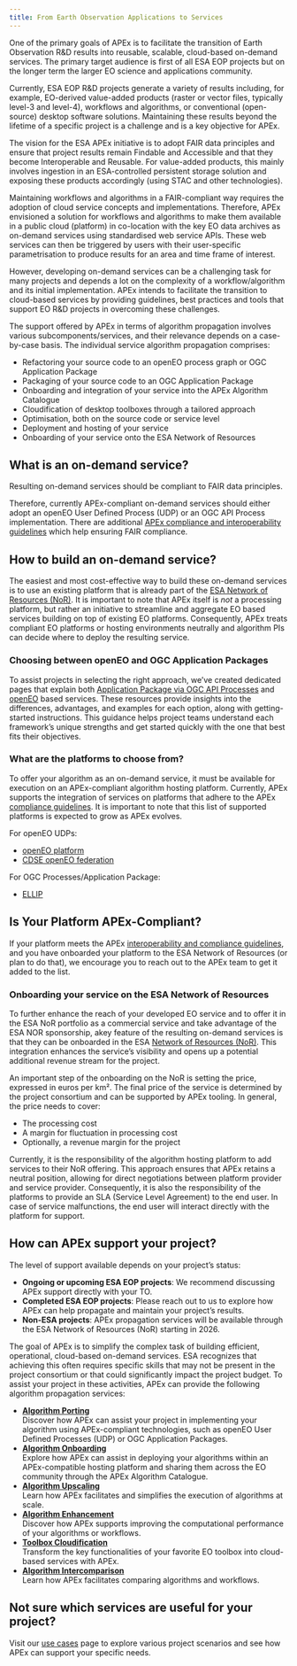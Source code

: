 ```yaml
---
title: From Earth Observation Applications to Services
---
```


One of the primary goals of APEx is to facilitate the transition of Earth Observation R&D results into reusable, scalable, cloud-based on-demand services.
The primary target audience is first of all ESA EOP projects but on the longer term the larger EO science and applications community.

Currently, ESA EOP R&D projects generate a variety of results including, for example, EO-derived value-added products (raster or vector files, typically level-3 and level-4),
workflows and algorithms, or conventional (open-source) desktop software solutions. Maintaining these results beyond the lifetime of a specific project is a challenge and is a key objective for APEx.

The vision for the ESA APEx initiative is to adopt FAIR data principles and ensure that project results remain Findable and Accessible and that they become Interoperable and Reusable. For value-added products, this mainly involves ingestion in an ESA-controlled persistent storage solution and exposing these products accordingly (using STAC and other technologies).

Maintaining workflows and algorithms in a FAIR-compliant way requires the adoption of cloud service concepts and implementations. Therefore, APEx envisioned a solution for workflows and algorithms to make them available in a public cloud (platform) in co-location with the key EO data archives as on-demand services using standardised web service APIs. These web services can then be triggered by users with their user-specific parametrisation to produce results for an area and time frame of interest.

However, developing on-demand services can be a challenging task for many projects and depends a lot on the complexity of a workflow/algorithm and its initial implementation.
APEx intends to facilitate the transition to cloud-based services by providing guidelines, best practices and tools that support EO R&D projects in overcoming these challenges.

The support offered by APEx in terms of algorithm propagation involves various subcomponents/services, and their relevance depends on a case-by-case basis. The individual service algorithm propagation comprises:

* Refactoring your source code to an openEO process graph or OGC Application Package
* Packaging of your source code to an OGC Application Package
* Onboarding and integration of your service into the APEx Algorithm Catalogue
* Cloudification of desktop toolboxes through a tailored approach
* Optimisation, both on the source code or service level
* Deployment and hosting of your service
* Onboarding of your service onto the ESA Network of Resources

## What is an on-demand service?

Resulting on-demand services should be compliant to FAIR data principles.

Therefore, currently APEx-compliant on-demand services should either adopt  an openEO User Defined Process (UDP) or an OGC API Process implementation. There are additional [APEx compliance and interoperability guidelines](../interoperability/algohosting.md) which help ensuring FAIR compliance.

## How to build an on-demand service?

The easiest and most cost-effective way to build these on-demand services is to use an existing platform that is already part of the [ESA Network of Resources (NoR)](https://nor-discover.org/en/portfolio/).
It is important to note that APEx itself is _not_ a processing platform, but rather an initiative to streamline and aggregate EO based services building on top of existing EO platforms. Consequently, APEx treats compliant EO platforms or hosting environments neutrally and algorithm PIs can decide where to deploy the resulting service.

### Choosing between openEO and OGC Application Packages

To assist projects in selecting the right approach, we’ve created dedicated pages that explain both [Application Package via OGC API Processes](./ogc_processes.md)
and [openEO](./openeo_services.md) based services. These resources provide insights into the differences, advantages, and examples for each option, along with getting-started instructions. This guidance helps project teams understand each framework’s unique strengths and get started quickly with the one that best fits their objectives.

### What are the platforms to choose from?

To offer your algorithm as an on-demand service, it must be available for execution on an APEx-compliant
algorithm hosting platform. Currently, APEx supports the integration of services on platforms that adhere to the
APEx [compliance guidelines](../interoperability/algohostingenv.md). It is important to note that this list of
supported platforms is expected to grow as APEx evolves.

For openEO UDPs:

* [openEO platform](https://openeo.cloud)
* [CDSE openEO federation](https://dataspace.copernicus.eu)

For OGC Processes/Application Package:

* [ELLIP](https://ellip.terradue.com)

:::{.callout-tip}
# Is Your Platform APEx-Compliant?
If your platform meets the APEx [interoperability and compliance guidelines](../interoperability/algohostingenv.md), and you have onboarded your platform to the ESA Network of Resources (or plan to do that),
we encourage you to reach out to the APEx team to get it added to the list.
:::

### Onboarding your service on the ESA Network of Resources

To further enhance the reach of your developed EO service and to offer it in the ESA NoR portfolio as a commercial service and take advantage of the ESA NOR sponsorship, akey feature of the resulting on-demand services is that they can be onboarded in the ESA [Network of Resources (NoR)](https://nor-discover.org/).
This integration enhances the service’s visibility and opens up a potential additional revenue stream for the project.

An important step of the onboarding on the NoR is setting the price, expressed in euros per km². The final price of the
service is determined by the project consortium and can be supported by APEx tooling. In general, the price needs to cover:

- The processing cost
- A margin for fluctuation in processing cost
- Optionally, a revenue margin for the project

Currently, it is the responsibility of the algorithm hosting platform to add services to their NoR offering. This approach ensures that
APEx retains a neutral position, allowing for direct negotiations between platform provider and service provider. Consequently, it
is also the responsibility of the platforms to provide an SLA (Service Level Agreement) to the end user. In case of service malfunctions,
the end user will interact directly with the platform for support.

## How can APEx support your project?

The level of support available depends on your project's status:

* **Ongoing or upcoming ESA EOP projects**: We recommend discussing APEx support directly with your TO.
* **Completed ESA EOP projects**: Please reach out to us to explore how APEx can help propagate and maintain your project's results.
* **Non-ESA projects**: APEx propagation services will be available through the ESA Network of Resources (NoR) starting in 2026.

The goal of APEx is to simplify the complex task of building efficient, operational, cloud-based on-demand services.
ESA recognizes that achieving this often requires specific skills that may not be present in the project consortium or that could significantly
impact the project budget. To assist your project in these activities, APEx can provide the following algorithm propagation services:

* **[Algorithm Porting](porting.md)**
<br/>Discover how APEx can assist your project in implementing your algorithm using APEx-compliant technologies, such as openEO User Defined Processes (UDP) or OGC Application Packages.
* **[Algorithm Onboarding](onboarding.md)**
  <br/>Explore how APEx can assist in deploying your algorithms within an APEx-compatible hosting platform and sharing them across the EO community through the APEx Algorithm Catalogue.
* **[Algorithm Upscaling](upscaling.md)**
  <br/>Learn how APEx facilitates and simplifies the execution of algorithms at scale.
* **[Algorithm Enhancement](enhancement.md)**
  <br/>Discover how APEx supports improving the computational performance of your algorithms or workflows.
* **[Toolbox Cloudification](toolboxcloud.md)**
  <br/>Transform the key functionalities of your favorite EO toolbox into cloud-based services with APEx.
* **[Algorithm Intercomparison](intercomparison.md)**
  <br/>Learn how APEx facilitates comparing algorithms and workflows.

:::{.callout-tip}
## Not sure which services are useful for your project?
Visit our [use cases](usecases.md) page to explore various project scenarios and see how APEx can support your specific needs.
:::
